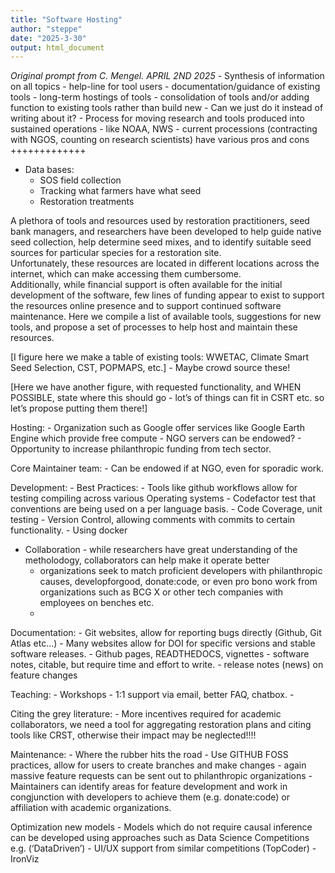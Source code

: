 ```yaml
---
title: "Software Hosting"
author: "steppe"
date: "2025-3-30"
output: html_document
---
```


  
*Original prompt from C. Mengel. APRIL 2ND 2025*
- Synthesis of information on all topics
- help-line for tool users
- documentation/guidance of existing tools
- long-term hostings of tools
- consolidation of tools and/or adding function to existing tools rather than build new
  - Can we just do it instead of writing about it?
- Process for moving research and tools produced into sustained operations
  - like NOAA, NWS
  - current processions (contracting with NGOS, counting on research scientists) have various pros and cons
+++++++++++++


- Data bases: 
  - SOS field collection 
  - Tracking what farmers have what seed
  - Restoration treatments
  
A plethora of tools and resources used by restoration practitioners, seed bank managers, and researchers have been developed to help guide native seed collection, help determine seed mixes, and to identify suitable seed sources for particular species for a restoration site.  
Unfortunately, these resources are located in different locations across the internet, which can make accessing them cumbersome.  
Additionally, while financial support is often available for the initial development of the software, few lines of funding appear to exist to support the resources online presence and to support continued software maintenance. 
Here we compile a list of available tools, suggestions for new tools, and propose a set of processes to help host and maintain these resources. 

[I figure here we make a table of existing tools: WWETAC, Climate Smart Seed Selection, CST, POPMAPS, etc.] - Maybe crowd source these!

[Here we have another figure, with requested functionality, and WHEN POSSIBLE, state where this should go - lot's of things can fit in CSRT etc. so let's propose putting them there!]

Hosting: 
  - Organization such as Google offer services like Google Earth Engine which provide free compute 
  - NGO servers can be endowed? - Opportunity to increase philanthropic funding from tech sector. 
  
Core Maintainer team: 
  - Can be endowed if at NGO, even for sporadic work. 

Development:
   - Best Practices: 
    - Tools like github workflows allow for testing compiling across various Operating systems
    - Codefactor test that conventions are being used on a per language basis. 
    - Code Coverage, unit testing
    - Version Control, allowing comments with commits to certain functionality. 
    - Using docker 

  - Collaboration - while researchers have great understanding of the metholodogy, collaborators can help make it operate better
    - organizations seek to match proficient developers with philanthropic causes, developforgood, donate:code, or even pro bono work from organizations such as BCG X or other tech companies with employees on benches etc. 
    - 
    
Documentation: 
   - Git websites, allow for reporting bugs directly (Github, Git Atlas etc...)
   - Many websites allow for DOI for specific versions and stable software releases. 
   - Github pages, READTHEDOCS, vignettes 
   - software notes, citable, but require time and effort to write. 
   - release notes (news) on feature changes 
   
Teaching: 
  - Workshops 
  - 1:1 support via email, better FAQ, chatbox. 
  - 

Citing the grey literature:
  - More incentives required for academic collaborators, we need a tool for aggregating restoration plans and citing tools like CRST, otherwise their impact may be neglected!!!! 

Maintenance: 
  - Where the rubber hits the road
    - Use GITHUB FOSS practices, allow for users to create branches and make changes
    - again massive feature requests can be sent out to philanthropic organizations
  - Maintainers can identify areas for feature development and work in congjunction with developers to achieve them (e.g. donate:code) or affiliation with academic organizations. 
    
Optimization new models
  - Models which do not require causal inference can be developed using approaches such as Data Science Competitions e.g. ('DataDriven')
  - UI/UX support from similar competitions (TopCoder)
  - IronViz
